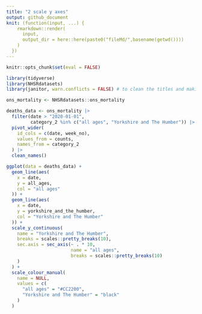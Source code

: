 ```yaml
---
title: "2 scale y axes"
output: github_document
knit: (function(input, ...) {
    rmarkdown::render(
      input,
      output_dir = here::here(paste0("fileMd/",basename(getwd())))
    )
  })
---
```


```r
knitr::opts_chunk$set(eval = FALSE)
```

```r
library(tidyverse)
library(NHSRdatasets)
library(janitor, warn.conflicts = FALSE) # to clean the titles and making them snake_case

ons_mortality <- NHSRdatasets::ons_mortality

deaths_data <- ons_mortality |>
  filter(date > "2020-01-01",
         category_2 %in% c("all ages", "Yorkshire and The Humber")) |>
  pivot_wider(
    id_cols = c(date, week_no),
    values_from = counts,
    names_from = category_2
  ) |>
  clean_names()

ggplot(data = deaths_data) +
  geom_line(aes(
    x = date, 
    y = all_ages,
    col = "all ages"
  )) +
  geom_line(aes(
    x = date, 
    y = yorkshire_and_the_humber,
    col = "Yorkshire and The Humber"
  )) +
  scale_y_continuous(
    name = "Yorkshire and The Humber",
    breaks = scales::pretty_breaks(10),
    sec.axis = sec_axis(~ . * 10,
                        name = "all ages",
                        breaks = scales::pretty_breaks(10)
    )
  ) +
  scale_colour_manual(
    name = NULL,
    values = c(
      "all ages" = "#CC2200",
      "Yorkshire and The Humber" = "black"
    )
  )
```

